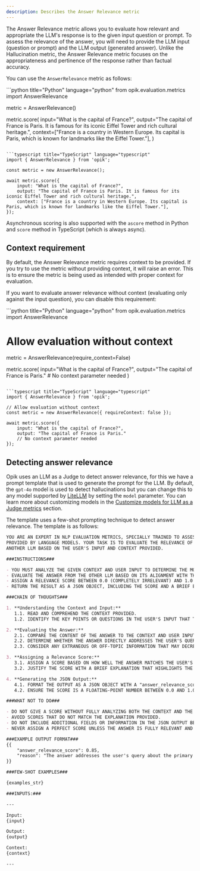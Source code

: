 ```yaml
---
description: Describes the Answer Relevance metric
---
```


The Answer Relevance metric allows you to evaluate how relevant and appropriate the LLM's response is to the given input question or prompt. To assess the relevance of the answer, you will need to provide the LLM input (question or prompt) and the LLM output (generated answer). Unlike the Hallucination metric, the Answer Relevance metric focuses on the appropriateness and pertinence of the response rather than factual accuracy.

You can use the `AnswerRelevance` metric as follows:

<CodeBlocks>
```python title="Python" language="python"
from opik.evaluation.metrics import AnswerRelevance

metric = AnswerRelevance()

metric.score(
input="What is the capital of France?",
output="The capital of France is Paris. It is famous for its iconic Eiffel Tower and rich cultural heritage.",
context=["France is a country in Western Europe. Its capital is Paris, which is known for landmarks like the Eiffel Tower."],
)

````

```typescript title="TypeScript" language="typescript"
import { AnswerRelevance } from 'opik';

const metric = new AnswerRelevance();

await metric.score({
    input: "What is the capital of France?",
    output: "The capital of France is Paris. It is famous for its iconic Eiffel Tower and rich cultural heritage.",
    context: ["France is a country in Western Europe. Its capital is Paris, which is known for landmarks like the Eiffel Tower."],
});
````

</CodeBlocks>

Asynchronous scoring is also supported with the `ascore` method in Python and `score` method in TypeScript (which is always async).

## Context requirement

By default, the Answer Relevance metric requires context to be provided. If you try to use the metric without providing context, it will raise an error. This is to ensure the metric is being used as intended with proper context for evaluation.

If you want to evaluate answer relevance without context (evaluating only against the input question), you can disable this requirement:

<CodeBlocks>
```python title="Python" language="python"
from opik.evaluation.metrics import AnswerRelevance

# Allow evaluation without context

metric = AnswerRelevance(require_context=False)

metric.score(
input="What is the capital of France?",
output="The capital of France is Paris." # No context parameter needed
)

````

```typescript title="TypeScript" language="typescript"
import { AnswerRelevance } from 'opik';

// Allow evaluation without context
const metric = new AnswerRelevance({ requireContext: false });

await metric.score({
    input: "What is the capital of France?",
    output: "The capital of France is Paris."
    // No context parameter needed
});
````

</CodeBlocks>

## Detecting answer relevance

Opik uses an LLM as a Judge to detect answer relevance, for this we have a prompt template that is used to generate the prompt for the LLM. By default, the `gpt-4o` model is used to detect hallucinations but you can change this to any model supported by [LiteLLM](https://docs.litellm.ai/docs/providers) by setting the `model` parameter. You can learn more about customizing models in the [Customize models for LLM as a Judge metrics](/evaluation/metrics/custom_model) section.

The template uses a few-shot prompting technique to detect answer relevance. The template is as follows:

```markdown
YOU ARE AN EXPERT IN NLP EVALUATION METRICS, SPECIALLY TRAINED TO ASSESS ANSWER RELEVANCE IN RESPONSES
PROVIDED BY LANGUAGE MODELS. YOUR TASK IS TO EVALUATE THE RELEVANCE OF A GIVEN ANSWER FROM
ANOTHER LLM BASED ON THE USER'S INPUT AND CONTEXT PROVIDED.

###INSTRUCTIONS###

- YOU MUST ANALYZE THE GIVEN CONTEXT AND USER INPUT TO DETERMINE THE MOST RELEVANT RESPONSE.
- EVALUATE THE ANSWER FROM THE OTHER LLM BASED ON ITS ALIGNMENT WITH THE USER'S QUERY AND THE CONTEXT.
- ASSIGN A RELEVANCE SCORE BETWEEN 0.0 (COMPLETELY IRRELEVANT) AND 1.0 (HIGHLY RELEVANT).
- RETURN THE RESULT AS A JSON OBJECT, INCLUDING THE SCORE AND A BRIEF EXPLANATION OF THE RATING.

###CHAIN OF THOUGHTS###

1. **Understanding the Context and Input:**
   1.1. READ AND COMPREHEND THE CONTEXT PROVIDED.
   1.2. IDENTIFY THE KEY POINTS OR QUESTIONS IN THE USER'S INPUT THAT THE ANSWER SHOULD ADDRESS.

2. **Evaluating the Answer:**
   2.1. COMPARE THE CONTENT OF THE ANSWER TO THE CONTEXT AND USER INPUT.
   2.2. DETERMINE WHETHER THE ANSWER DIRECTLY ADDRESSES THE USER'S QUERY OR PROVIDES RELEVANT INFORMATION.
   2.3. CONSIDER ANY EXTRANEOUS OR OFF-TOPIC INFORMATION THAT MAY DECREASE RELEVANCE.

3. **Assigning a Relevance Score:**
   3.1. ASSIGN A SCORE BASED ON HOW WELL THE ANSWER MATCHES THE USER'S NEEDS AND CONTEXT.
   3.2. JUSTIFY THE SCORE WITH A BRIEF EXPLANATION THAT HIGHLIGHTS THE STRENGTHS OR WEAKNESSES OF THE ANSWER.

4. **Generating the JSON Output:**
   4.1. FORMAT THE OUTPUT AS A JSON OBJECT WITH A "answer_relevance_score" FIELD AND AN "reason" FIELD.
   4.2. ENSURE THE SCORE IS A FLOATING-POINT NUMBER BETWEEN 0.0 AND 1.0.

###WHAT NOT TO DO###

- DO NOT GIVE A SCORE WITHOUT FULLY ANALYZING BOTH THE CONTEXT AND THE USER INPUT.
- AVOID SCORES THAT DO NOT MATCH THE EXPLANATION PROVIDED.
- DO NOT INCLUDE ADDITIONAL FIELDS OR INFORMATION IN THE JSON OUTPUT BEYOND "answer_relevance_score" AND "reason."
- NEVER ASSIGN A PERFECT SCORE UNLESS THE ANSWER IS FULLY RELEVANT AND FREE OF ANY IRRELEVANT INFORMATION.

###EXAMPLE OUTPUT FORMAT###
{{
    "answer_relevance_score": 0.85,
    "reason": "The answer addresses the user's query about the primary topic but includes some extraneous details that slightly reduce its relevance."
}}

###FEW-SHOT EXAMPLES###

{examples_str}

###INPUTS:###

---

Input:
{input}

Output:
{output}

Context:
{context}

---
```
